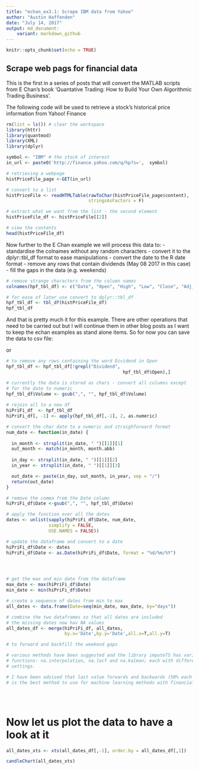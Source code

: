 ```yaml
---
title: "echan_ex3.1: Scrape IBM data from Yahoo"
author: "Austin Haffenden"
date: "July 14, 2017"
output: md_document:
    variant: markdown_github
---
```


```r
knitr::opts_chunk$set(echo = TRUE)
```
## Scrape web pags for financial data 

This is the first in a series of posts that will convert the MATLAB scripts 
from E Chan's book 'Quantative Trading: How to Build Your Own Algorithmic
Trading Business'. 

The following code will be used to retrieve a stock's historical price 
information from Yahoo! Finance

```r
rm(list = ls()) # clear the workspace
library(httr)
library(quantmod)
library(XML)
library(dplyr)

```

```r

symbol <- "IBM" # the stock of interest
in_url <- paste0('http://finance.yahoo.com/q/hp?s=',  symbol)

# retrieving a webpage
histPriceFile_page <-GET(in_url)

# convert to a list
histPriceFile <- readHTMLTable(rawToChar(histPriceFile_page$content), 
                               stringsAsFactors = F)

# extract what we want from the list - the second element
histPriceFile_df <- histPriceFile[[2]]

# view the contents
head(histPriceFile_df)

```
Now further to the E Chan example we will process this data to:
- standardise the colnames without any random characters
- convert it to the dplyr::tbl_df format to ease manipulations
- convert the date to the R date format
- remove any rows that contain dividends (May 08 2017 in this case)
- fill the gaps in the data (e.g. weekends) 

```r
# remove strange characters from the column names
colnames(hpf_tbl_df) <- c("Date", "Open", "High", "Low", "Close", "Adj_Close", "Volume")

# for ease of later use convert to dplyr::tbl_df
hpf_tbl_df <- tbl_df(histPriceFile_df)
hpf_tbl_df
```

And that is pretty much it for this example. There are other operations that need to be carried out but I will continue them in other blog posts as I want to keep the echan examples as stand alone items. So for now you can save the data to csv file:


or 


```r



# to remove any rows containing the word Dividend in Open
hpf_tbl_df <- hpf_tbl_df[!grepl("Dividend", 
                                            hpf_tbl_df$Open),]

# currently the data is stored as chars - convert all columns except
# for the date to numeric
hpf_tbl_df$Volume <- gsub(",", "", hpf_tbl_df$Volume)
  
# rejoin all to a new df
hiPriFi_df  <- hpf_tbl_df
hiPriFi_df[, -1] <- apply(hpf_tbl_df[,-1], 2, as.numeric)

# convert the char date to a numeric and straighforward format
num_date <- function(in_date) {
  
  in_month <- strsplit(in_date, " ")[[1]][1]
  out_month <- match(in_month, month.abb)
  
  in_day <- strsplit(in_date, " ")[[1]][2]
  in_year <- strsplit(in_date, " ")[[1]][3]

  out_date <- paste(in_day, out_month, in_year, sep = "/")
  return(out_date)
}

# remove the comma from the Date column
hiPriFi_df$Date <-gsub(",", "", hpf_tbl_df$Date)

# apply the function over all the dates
dates <- unlist(sapply(hiPriFi_df$Date, num_date, 
                simplify = FALSE,
                USE.NAMES = FALSE))

# update the dataframe and convert to a date
hiPriFi_df$Date <- dates
hiPriFi_df$Date <- as.Date(hiPriFi_df$Date, format = "%d/%m/%Y")




# get the max and min date from the dataframe
max_date <- max(hiPriFi_df$Date)
min_date <- min(hiPriFi_df$Date) 

# create a sequence of dates from min to max
all_dates <- data.frame(Date=seq(min_date, max_date, by="days"))

# combine the two dataframes so that all dates are included
# the missing dates now hav NA values
all_dates_df <- merge(hiPriFi_df, all_dates, 
                      by.x='Date',by.y='Date',all.x=T,all.y=T)

```

```r
# to forward and backfill the weekend gaps

# various methods have been suggested and the library imputeTS has various
# functions: na.interpolation, na.locf and na.kalman; each with different 
# settings. 

# I have been advised that last value forwards and backwards (50% each way)
# is the best method to use for machine learning methods with financial time # series though I would like to test the various possibilities





```

# Now let us plot the data to have a look at it
```r
all_dates_xts <- xts(all_dates_df[,-1], order.by = all_dates_df[,1])

candleChart(all_dates_xts)

```
